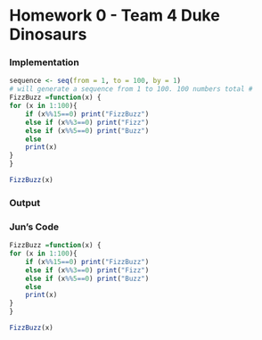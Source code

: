 Homework 0 - Team 4 Duke Dinosaurs
========================================================

### Implementation

<!--
Use this section to implement the fizzbuzz function.

This should include a short write up describing your appraoch
to implementing the function. Not both code formating / style
and your writeup matter for your overall grade.
-->

```r

sequence <- seq(from = 1, to = 100, by = 1)
# will generate a sequence from 1 to 100. 100 numbers total #
FizzBuzz =function(x) {
for (x in 1:100){
    if (x%%15==0) print("FizzBuzz")
    else if (x%%3==0) print("Fizz") 
    else if (x%%5==0) print("Buzz")
    else 
    print(x)
}
}

FizzBuzz(x)


```

### Output

<!--
Use this section to show the output of your 
fizzbuzz function for integer values from 1 to 100.

No writeup is necessary for this section.
-->




### Jun's Code
```r
FizzBuzz =function(x) {
for (x in 1:100){
    if (x%%15==0) print("FizzBuzz")
    else if (x%%3==0) print("Fizz") 
    else if (x%%5==0) print("Buzz")
    else 
    print(x)
}
}

FizzBuzz(x)
```
